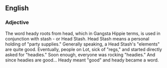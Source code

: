 {{rfc}}
==English==
===Adjective===
The word heady roots from head, which in Gangsta Hippie terms, is used in conjunction with stash - or Head Stash. Head Stash means a personal holding of "party supplies." Generally speaking, a Head Stash's "elements" are quite good. Eventually, people on Lot, sick of "regs," and started directly asked for "headies." Soon enough, everyone was rocking "headies." And since headies are good... Heady meant "good" and heady became a word.